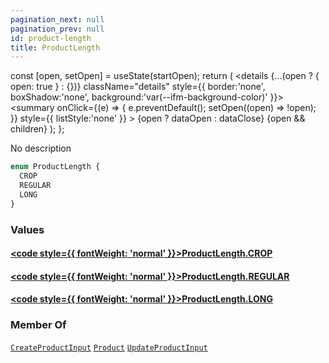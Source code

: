 ```yaml
---
pagination_next: null
pagination_prev: null
id: product-length
title: ProductLength
---
```









  const [open, setOpen] = useState(startOpen);
  return (
    <details {...(open ? { open: true } : {})} className="details" style={{ border:'none', boxShadow:'none', background:'var(--ifm-background-color)' }}>
      <summary
        onClick={(e) => {
          e.preventDefault();
          setOpen((open) => !open);
        }}
        style={{ listStyle:'none' }}
      >
      {open ? dataOpen : dataClose}
      </summary>
      {open && children}
    </details>
  );
};








No description


```graphql
enum ProductLength {
  CROP
  REGULAR
  LONG
}
```




### Values

#### [<code style={{ fontWeight: 'normal' }}>ProductLength.<b>CROP</b></code>](#)  
> 
> 
> 
> 

#### [<code style={{ fontWeight: 'normal' }}>ProductLength.<b>REGULAR</b></code>](#)  
> 
> 
> 
> 

#### [<code style={{ fontWeight: 'normal' }}>ProductLength.<b>LONG</b></code>](#)  
> 
> 
> 
> 





### Member Of

[`CreateProductInput`](/types/inputs/create-product-input)  <Badge class="badge badge--secondary" text="input"/><Bullet />[`Product`](/types/objects/product)  <Badge class="badge badge--secondary" text="object"/><Bullet />[`UpdateProductInput`](/types/inputs/update-product-input)  <Badge class="badge badge--secondary" text="input"/>

